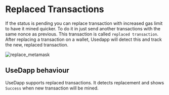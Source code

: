 # Replaced Transactions

If the status is pending you can replace transaction with increased gas limit to have it mined quicker. To do it in just send another transactions with the same nonce as previous. This transaction is called `replaced transaction`.
After replacing a transaction on a wallet, Usedapp will detect this and track the new, replaced transaction.

<img src="https://lh3.googleusercontent.com/FtUnvBTcWuTDZauj0IXI4uY9kB3gxkVHJFsuu5SlTzs0zRt8RNV3GAup9WGrKfw1AoALuoFYM5ZjT320wR2mS3UOozJl8bhisQ2d5Bh0aDqe58x9rzvEYbZbG1OtJm7_HdyBBXs7" alt="replace_metamask"/>

## UseDapp behaviour

UseDapp supports replaced transactions. It detects replacement and shows `Success` when new transaction will be mined.
